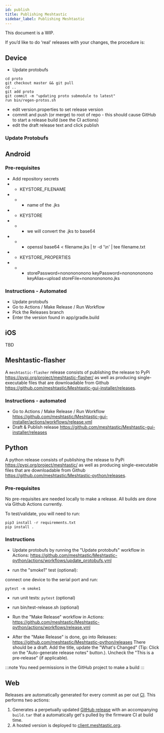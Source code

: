 ```yaml
---
id: publish
title: Publishing Meshtastic
sidebar_label: Publishing Meshtastic
---
```


This document is a WIP.

If you’d like to do ‘real’ releases with your changes, the procedure is:

## Device

- Update protobufs

```shell
cd proto
git checkout master && git pull
cd ..
git add proto
git commit -m "updating proto submodule to latest"
run bin/regen-protos.sh
```

- edit version.properties to set release version
- commit and push (or merge) to root of repo - this should cause GitHub to start a release build (see the CI actions)
- edit the draft release text and click publish

### Update Protobufs

## Android

### Pre-requisites

- Add repository secrets
- - KEYSTORE_FILENAME
- - - name of the .jks
- - KEYSTORE
- - - we will convert the .jks to base64
- - - openssl base64 < filename.jks | tr -d '\n' | tee filename.txt
- - KEYSTORE_PROPERTIES
- - - storePassword=nononononono
      keyPassword=nononononono
      keyAlias=upload
      storeFile=nononononono.jks

### Instructions - Automated

- Update protobufs
- Go to Actions / Make Release / Run Workflow
- Pick the Releases branch
- Enter the version found in app/gradle.build

## iOS

TBD

## Meshtastic-flasher

A `meshtastic-flasher` release consists of publishing the release to PyPi https://pypi.org/project/meshtastic-flasher/ as well as producing single-executable files that are downloadable from Github https://github.com/meshtastic/Meshtastic-gui-installer/releases.

### Instructions - automated

- Go to Actions / Make Release / Run Workflow https://github.com/meshtastic/Meshtastic-gui-installer/actions/workflows/release.yml
- Draft & Publish release https://github.com/meshtastic/Meshtastic-gui-installer/releases

## Python

A python release consists of publishing the release to PyPi https://pypi.org/project/meshtastic/ as well as producing single-executable files that are downloadable from Github https://github.com/meshtastic/Meshtastic-python/releases.

### Pre-requisites

No pre-requisites are needed locally to make a release. All builds are done via Github Actions currently.

To test/validate, you will need to run:

```
pip3 install -r requirements.txt
pip install .
```

### Instructions

- Update protobufs by running the "Update protobufs" workflow in Actions: https://github.com/meshtastic/Meshtastic-python/actions/workflows/update_protobufs.yml

- run the "smoke1" test (optional):

connect one device to the serial port and run:

```
pytest -m smoke1
```

- run unit tests: `pytest` (optional)

- run bin/test-release.sh (optional)

- Run the "Make Release" workflow in Actions: https://github.com/meshtastic/Meshtastic-python/actions/workflows/release.yml

- After the "Make Release" is done, go into Releases: https://github.com/meshtastic/Meshtastic-python/releases There should be a draft. Add the title, update the "What's Changed" (Tip: Click on the "Auto-generate release notes" button.). Uncheck the "This is a pre-release" (if applicable).

:::note
You need permissions in the GitHub project to make a build
:::

## Web

Releases are automatically generated for every commit as per out [CI](https://github.com/meshtastic/meshtastic-web/blob/master/.github/workflows/main.yml). This performs two actions:

1. Generates a perpetually updated [GitHub release](https://github.com/meshtastic/meshtastic-web/releases/tag/latest) with an accompanying `build.tar` that a automatically get's pulled by the firmware CI at build time.
2. A hosted version is deployed to [client.meshtastic.org](https://client.meshtastic.org).
